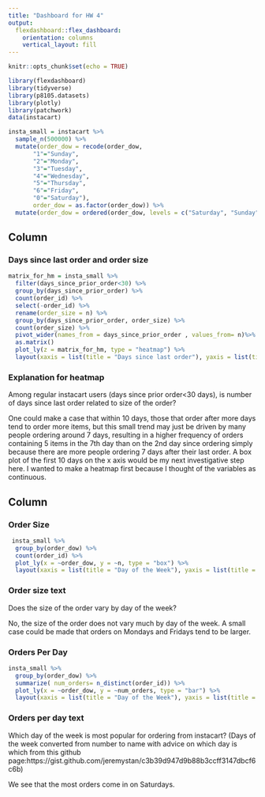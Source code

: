 ```yaml
---
title: "Dashboard for HW 4"
output: 
  flexdashboard::flex_dashboard:
    orientation: columns
    vertical_layout: fill
---
```


```r
knitr::opts_chunk$set(echo = TRUE)

library(flexdashboard)
library(tidyverse)
library(p8105.datasets)
library(plotly)
library(patchwork)
data(instacart)

insta_small = instacart %>% 
  sample_n(500000) %>%
  mutate(order_dow = recode(order_dow, 
       "1"="Sunday",
       "2"="Monday",
       "3"="Tuesday",
       "4"="Wednesday",
       "5"="Thursday",
       "6"="Friday",
       "0"="Saturday"), 
       order_dow = as.factor(order_dow)) %>%
  mutate(order_dow = ordered(order_dow, levels = c("Saturday", "Sunday", "Monday", "Tuesday", "Wednesday", "Thursday", "Friday")))


```


Column
-----------------------------------------------------------------------

### Days since last order and order size

```r
matrix_for_hm = insta_small %>%
  filter(days_since_prior_order<30) %>%
  group_by(days_since_prior_order) %>%
  count(order_id) %>%
  select(-order_id) %>%
  rename(order_size = n) %>%
  group_by(days_since_prior_order, order_size) %>%
  count(order_size) %>%
  pivot_wider(names_from = days_since_prior_order , values_from= n)%>%
  as.matrix()
  plot_ly(z = matrix_for_hm, type = "heatmap") %>%
  layout(xaxis = list(title = "Days since last order"), yaxis = list(title = "Number of Items in order"))
```

### Explanation for heatmap

Among regular instacart users (days since prior order<30 days), is number of days since last order related to size of the order?

One could make a case that within 10 days, those that order after more days tend to order more items, but this small trend may just be driven by many people ordering around 7 days, resulting in a higher frequency of orders containing 5 items in the 7th day than on the 2nd day since ordering simply because there are more people ordering 7 days after their last order. A box plot of the first 10 days on the x axis would be my next investigative step here. I wanted to make a heatmap first because I thought of the variables as continuous. 


Column {.tabset .tabset-fade}
-----------------------------------------------------------------------

### Order Size
```r
 insta_small %>%
  group_by(order_dow) %>%
  count(order_id) %>%
  plot_ly(x = ~order_dow, y = ~n, type = "box") %>%
  layout(xaxis = list(title = "Day of the Week"), yaxis = list(title = "Number of items in order"))
```

### Order size text
Does the size of the order vary by day of the week? 

No, the size of the order does not vary much by day of the week. A small case could be made that orders on Mondays and Fridays tend to be larger.


### Orders Per Day

```r
insta_small %>%
  group_by(order_dow) %>%
  summarize( num_orders= n_distinct(order_id)) %>%
  plot_ly(x = ~order_dow, y = ~num_orders, type = "bar") %>% 
  layout(xaxis = list(title = "Day of the Week"), yaxis = list(title = "Number of Orders"))

```

### Orders per day text

Which day of the week is most popular for ordering from instacart?
(Days of the week converted from number to name with advice on which day is which from this github page:https://gist.github.com/jeremystan/c3b39d947d9b88b3ccff3147dbcf6c6b)

We see that the most orders come in on Saturdays. 

